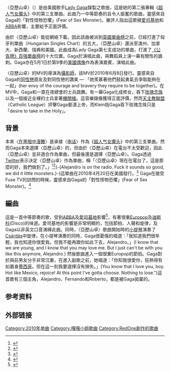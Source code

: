 {{NoteTA
|G1=Music
|G2=Show
|G3=嘎嘎小姐
|T=zh-tw:亞歷山卓 (歌曲); zh-cn:亚历山卓 (歌曲); zh-hk:Alejandro (歌曲);
|1=zh-cn:超人气女魔头; zh-hk:The Fame Monster; zh-tw:超人氣魔神
}}
{{Otheruses|subject=由[[Lady_Gaga|Lady Gaga]]演唱，名叫-{Alejandro}-的单曲|other=其他关于Alejandro的条目|亚历杭德罗}}
{{Infobox song
| name       = 亞歷山卓
| original_name = {{lang|es|"Alejandro"}}
| cover      = Alejandro Lady Gaga.jpg
| alt        =
| caption    =
| artist     = [[Lady_Gaga|Lady Gaga]]
| type       = single
| album      = [[超人气女魔头|超人气女魔头]]
| released   = {{Start date|2010|4|20}}
| format     = [[CD單曲|CD單曲]]、[[數位音樂下載|數位下載]]
| recorded   = 2009年
| genre      =
* [[電子流行|電子流行]]
* [[迪斯可|迪斯可]]
| length     = {{Duration|m=4|s=34}}
| label      =
* Streamline
* Kon Live
* {{le|Martin Kierszenbaum|Martin Kierszenbaum|Cherrytree}}
* [[新視鏡唱片|新視鏡]]
| writer     = {{hlist|[[Lady_Gaga|斯蒂芬妮·格曼诺塔]]|[[RedOne|納蒂·哈亞特]]}}
| producer   = {{hlist|Lady Gaga|RedOne}}
| prev_title = [[電話_(歌曲)|電話]]
| prev_year  = 2010
| next_title = [[在黑暗中漫舞_(歌曲)|在黑暗中漫舞]]
| next_year  = 2010
| misc       = {{External music video|{{YouTube|niqrrmev4mA|〈亞歷山卓〉}}}}
}}

〈亞歷山卓〉（{{lang-es|-{"Alejandro"}-}}）是由美國歌手[[Lady_Gaga|Lady Gaga]]錄製之歌曲，這是她的第二張專輯《[[超人气女魔头|超人气女魔头]]》中的第三支單曲。此曲乃一中等節奏的且令人振奮的{{le|歐洲流行|Europop}}歌曲，靈感來自Gaga的「對性怪物恐懼」(Fear of Sex Monster)。樂評人指出這歌被[[愛司基地|愛司基地]]和[[ABBA|ABBA]]影響，主要給予正面評價。

由於〈亞歷山卓〉能從網絡下載，因此該曲被派到[[英國單曲榜|英國單曲榜]]之前，已經打進了匈牙利單曲（Hungarian Singles Chart）的五大，〈亞歷山卓〉還派至澳州、加拿大、新西蘭、瑞典和美國。此曲成為Lady Gaga第七支成功的單曲，打進了[[公告牌百強單曲榜|《公告牌》百強單曲榜]]的十大位置。Gaga於{{link-en|The Monster Ball Tour|The Monster Ball Tour}}演唱此曲，與舞蹈員上演一幕有關性的諷刺。Gaga亦在5月1日於第9季的[[美國偶像|美國偶像]]作為表演嘉賓，演唱此曲。

〈亞歷山卓〉的MV的導演為[[攝影師|攝影師]]{{le|史蒂文·卡莱恩|Steven Klein}}，該MV於2010年6月8日發行。靈感來自Gaga的[[同性戀|同性戀]]朋友及對同性戀的讚美 — 「她羨慕著他們鼓起勇氣去爭取能夠在一起」(her envy of the courage and bravery they require to be together)。在MV中，Gaga和一眾在夜總會的士兵跳舞。有一幕Gaga化成修女，吞下[[玫瑰经#玫瑰念珠|玫瑰念珠]]以及一個接近全裸的士兵拿著[[機關槍|機關槍]]。這音樂錄像獲得正面評價，然而[[天主教聯盟|天主教聯盟]]（Catholic League）抨擊Gaga褻瀆上帝，而Klein指Gaga吞下玫瑰念珠只是「desire to take in the Holy」。

== 背景 ==
本來〈[[在黑暗中漫舞_(歌曲)|在黑暗中漫舞]]〉是承接〈[[电话_(歌曲)|电话]]〉作為《[[超人气女魔头|超人气女魔头]]》中的第三支單曲。然而Gaga本來選擇〈亞歷山卓〉的，但由於〈亞歷山卓〉在電台不太受歡迎，因此〈亞歷山卓〉並非適合作為單曲，但最後還是選擇〈亞歷山卓〉。Gaga透過[[Twitter|Twitter]]表示決定〈亞歷山卓〉作為單曲，稱「〈亞歷山卓〉現在在電台了，這是那麼的好，我們做到了。」<ref>{{cite web|url=http://www.contactmusic.com/news.nsf/story/gaga-still-releasing-alejandro-in-us_1137892|title=Lady Gaga – Gaga Still Releasing Alejandro In U.S.|publisher=[[Contactmusic.com|Contactmusic.com]]|date=2010-04-05|accessdate=2010-04-06|archive-date=2010-07-02|archive-url=https://web.archive.org/web/20100702010553/http://www.contactmusic.com/news.nsf/story/gaga-still-releasing-alejandro-in-us_1137892|dead-url=no}}</ref><ref>{{cite news|url=http://www.mtv.co.uk/artists/lady-gaga/news/202724-lady-gaga-elton-john|title=Lady GaGa Will Release Alejandro As Next Single|publisher=[[MTV_Networks|MTV Networks]]|work=''[[MTV|MTV]]''|date=2010-04-06|accessdate=2010-04-16|last=Reporter|first=MTV|archive-date=2011-06-29|archive-url=https://web.archive.org/web/20110629224431/http://www.mtv.co.uk/artists/lady-gaga/news/202724-lady-gaga-elton-john|dead-url=no}}</ref>(-{Alejandro is on the radio. Fuck it sounds so good, we did it little monsters.}-)這單曲在2010年4月20日在美國發行。<ref name="fmqb1">{{cite web|url=http://www.fmqb.com/Article.asp?id=16691|title=Future Releases|publisher=[[FMQB|FMQB]]|accessdate=2010-03-17|archive-date=2007-11-24|archive-url=https://web.archive.org/web/20071124123022/http://www.fmqb.com/Article.asp?id=16691|dead-url=no}}</ref> Gaga在接受Fuse TV的訪問的時候，靈感來自Gaga的「對性怪物恐懼」(Fear of Sex Monster)。<ref>{{cite episode|title=Loaded: Lady Gaga|airdate=2010-02-15|network=[[Fuse_TV|Fuse TV]]|began=23:05|ended=00:02|quote="Alejandro" is my 'Fear of Sex' – Monster.|season=1}}</ref>

== 編曲 ==
這是一首中等節奏的歌，受到[[ABBA|ABBA]]及[[愛司基地|愛司基地]]影響<ref>{{cite web|url=http://www.slantmagazine.com/music/review/lady-gaga-the-fame-monster/1916|title=Lady Gaga: The Fame Monster|last=Cinquemani|first=Sal|date=2009-11-18|publisher=[[Slant_Magazine|Slant Magazine]]|accessdate=2010-01-31|archive-date=2013-09-27|archive-url=https://web.archive.org/web/20130927052507/http://www.slantmagazine.com/music/review/lady-gaga-the-fame-monster/1916|dead-url=no}}</ref>，有著很重[[Europop|Europop]]及[[迪斯科|迪斯科]](Disco)的味道。愛司基地的影響是非常明顯的，包括節拍、人聲和旋律，及Gaga以非英文口音演繹此曲。同時，〈亞歷山卓〉歌曲開始時的[[小提琴|小提琴]]演奏了[[Csárdás_(Monti)|Csárdás]]中旋律，在小提琴演奏的同時，Gaga很憂傷的唱道：「我知道我們很年輕，我也知道你很愛我。但我不能再跟你如此下去，Alejandro。」(I know that we are young, and I know that you may love me. But I just can't be with you like this anymore, Alejandro.) 然後歌曲進入一個很重Europop的節拍。Gaga對於與前男友分手非常沉重，在進入副歌之前，她唱道：「你知我很愛你，狂熱得有如置身[[墨西哥|墨西哥]]。但在這一刻我要選擇沒有損失。」(You know that I love you, boy. Hot like Mexico, rejoice! At this point I've gotta choose. Nothing to lose.")這首歌有三個主角，Alejandro、Fernando和Roberto，都是被Gaga拋棄的。

{{Lady Gaga songs}}

==参考资料==
{{reflist|2}}

==外部链接==

[[Category:2010年单曲|Category:2010年单曲]]
[[Category:嘎嘎小姐歌曲|Category:嘎嘎小姐歌曲]]
[[Category:RedOne創作的歌曲|Category:RedOne創作的歌曲]]